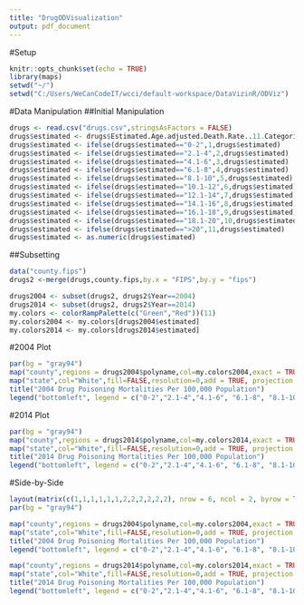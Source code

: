 ```yaml
---
title: "DrugODVisualization"
output: pdf_document
---
```

#Setup
```r
knitr::opts_chunk$set(echo = TRUE)
library(maps)
setwd("~/")
setwd("C:/Users/WeCanCodeIT/wcci/default-workspace/DataVizinR/ODViz")
```

#Data Manipulation
##Initial Manipulation
```r
drugs <- read.csv("drugs.csv",stringsAsFactors = FALSE)
drugs$estimated <- drugs$Estimated.Age.adjusted.Death.Rate..11.Categories..in.ranges.
drugs$estimated <- ifelse(drugs$estimated=="0-2",1,drugs$estimated)
drugs$estimated <- ifelse(drugs$estimated=="2.1-4",2,drugs$estimated)
drugs$estimated <- ifelse(drugs$estimated=="4.1-6",3,drugs$estimated)
drugs$estimated <- ifelse(drugs$estimated=="6.1-8",4,drugs$estimated)
drugs$estimated <- ifelse(drugs$estimated=="8.1-10",5,drugs$estimated)
drugs$estimated <- ifelse(drugs$estimated=="10.1-12",6,drugs$estimated)
drugs$estimated <- ifelse(drugs$estimated=="12.1-14",7,drugs$estimated)
drugs$estimated <- ifelse(drugs$estimated=="14.1-16",8,drugs$estimated)
drugs$estimated <- ifelse(drugs$estimated=="16.1-18",9,drugs$estimated)
drugs$estimated <- ifelse(drugs$estimated=="18.1-20",10,drugs$estimated)
drugs$estimated <- ifelse(drugs$estimated==">20",11,drugs$estimated)
drugs$estimated <- as.numeric(drugs$estimated)
```

##Subsetting
```r
data("county.fips")
drugs2 <-merge(drugs,county.fips,by.x = "FIPS",by.y = "fips")

drugs2004 <- subset(drugs2, drugs2$Year==2004)
drugs2014 <- subset(drugs2, drugs2$Year==2014)
my.colors <- colorRampPalette(c("Green","Red"))(11)
my.colors2004 <- my.colors[drugs2004$estimated]
my.colors2014 <- my.colors[drugs2014$estimated]
```

#2004 Plot
```r
par(bg = "gray94")
map("county",regions = drugs2004$polyname,col=my.colors2004,exact = TRUE,fill = TRUE,resolution = 0,lty=0, projection = "mercator")
map("state",col="White",fill=FALSE,resolution=0,add = TRUE, projection = "mercator")
title("2004 Drug Poisoning Mortalities Per 100,000 Population")
legend("bottomleft", legend = c("0-2","2.1-4","4.1-6", "6.1-8", "8.1-10", "10.1-12","12.1-14", "14.1-16", "16.1-18", "18.1-20",">20"), fill = my.colors, col = my.colors2004, title = "Estimated Drug Mortalities Per Color",cex = .75,ncol = 2)
```

#2014 Plot
```r
par(bg = "gray94")
map("county",regions = drugs2014$polyname,col=my.colors2014,exact = TRUE,fill = TRUE,resolution = 0,lty=0, projection = "mercator")
map("state",col="White",fill=FALSE,resolution=0,add = TRUE, projection = "mercator")
title("2014 Drug Poisoning Mortalities Per 100,000 Population")
legend("bottomleft", legend = c("0-2","2.1-4","4.1-6", "6.1-8", "8.1-10", "10.1-12","12.1-14", "14.1-16", "16.1-18", "18.1-20",">20"), fill = my.colors, col = my.colors2014, title = "Estimated Drug Mortalities Per Color",cex = .75,ncol = 2)
```

#Side-by-Side
```r
layout(matrix(c(1,1,1,1,1,1,2,2,2,2,2,2), nrow = 6, ncol = 2, byrow = TRUE))
par(bg = "gray94")

map("county",regions = drugs2004$polyname,col=my.colors2004,exact = TRUE,fill = TRUE,resolution = 0,lty=0, projection = "mercator")
map("state",col="White",fill=FALSE,resolution=0,add = TRUE, projection = "mercator")
title("2004 Drug Poisoning Mortalities Per 100,000 Population")
legend("bottomleft", legend = c("0-2","2.1-4","4.1-6", "6.1-8", "8.1-10", "10.1-12","12.1-14", "14.1-16", "16.1-18", "18.1-20",">20"), fill = my.colors, col = my.colors2004, title = "Estimated Drug Mortalities Per Color",cex = .75,ncol = 2)

map("county",regions = drugs2014$polyname,col=my.colors2014,exact = TRUE,fill = TRUE,resolution = 0,lty=0, projection = "mercator")
map("state",col="White",fill=FALSE,resolution=0,add = TRUE, projection = "mercator")
title("2014 Drug Poisoning Mortalities Per 100,000 Population")
legend("bottomleft", legend = c("0-2","2.1-4","4.1-6", "6.1-8", "8.1-10", "10.1-12","12.1-14", "14.1-16", "16.1-18", "18.1-20",">20"), fill = my.colors, col = my.colors2014, title = "Estimated Drug Mortalities Per Color",cex = .75,ncol = 2)
```

